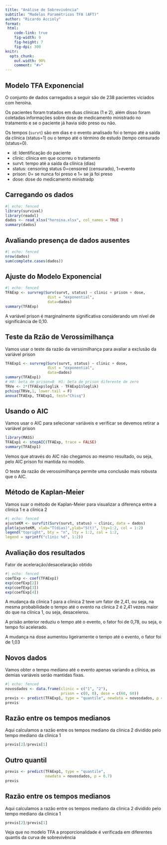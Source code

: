 ```yaml
---
title: "Análise de Sobrevivência"
subtitle: "Modelos Paramétricos TFA (AFT)"
author: "Ricardo Accioly"
format:
 html:
    code-link: true
    fig-width: 9
    fig-height: 7
    fig-dpi: 300
knitr:
  opts_chunk: 
    out.width: 90%
    comment: "#>"
---
```


## Modelo TFA Exponencial

O conjunto de dados carregados a seguir são de 238 pacientes viciados com heroína.

Os pacientes foram tratados em duas clínicas (1 e 2), além disso foram coletadas informações sobre dose de medicamento ministrado no tratamento e se o paciente já havia sido preso ou não.

Os tempos (`survt`) são em dias e o evento analisado foi o tempo até a saída da clínica (status=1) ou o tempo até o término de estudo (tempo censurado (status=0).

-   id: Identificação do paciente
-   clinic: clinica em que ocorreu o tratamento
-   survt: tempo até a saída da clínica (dias)
-   status: censoring status 0=censored (censurado), 1=evento
-   prison: 0= se nunca foi preso e 1= se já foi preso
-   dose: dose do medicamento ministradp

## Carregando os dados

```r
#| echo: fenced
library(survival)
library(readxl)
dados <- read_xlsx("heroina.xlsx", col_names = TRUE )
summary(dados)
```

## Avaliando presença de dados ausentes

```r
#| echo: fenced
nrow(dados)
sum(complete.cases(dados))
```

## Ajuste do Modelo Exponencial

```r
#| echo: fenced
TFAExp <- survreg(Surv(survt, status) ~ clinic + prison + dose,
                   dist = "exponential", 
                   data=dados)
summary(TFAExp)
```

A variável prison é marginalmente significativa considerando um nível de significância de 0,10.

## Teste da Rzão de Verossimilhança

Vamos usar o teste da razão da verssimilhança para avaliar a exclusão da variável prison

```r
TFAExp1 <- survreg(Surv(survt, status) ~ clinic + dose,
                   dist = "exponential", 
                   data=dados)
summary(TFAExp1)
# H0: beta de prison=0  H1: beta de prison diferente de zero
TRVe <- 2*(TFAExp$loglik - TFAExp1$loglik)
pchisq(TRVe,1, lower.tail = F)
anova(TFAExp, TFAExp1, test="Chisq")
```

## Usando o AIC

Vamos usar o AIC para selecionar variáveis e verificar se devemos retirar a variável prison

```r
library(MASS)
TFAExp1 <- stepAIC(TFAExp, trace = FALSE)
summary(TFAExp1)
```

Vemos que através do AIC não chegamos ao mesmo resultado, ou seja, pelo AIC prison foi mantida no modelo.

O teste da razão de verossimilhança permite uma conclusão mais robusta que o AIC.

## Método de Kaplan-Meier

Vamos suar o método de Kaplan-Meier para visualizar a diferença entre a clinica 1 e a clinica 2

```r
#| echo: fenced
ajusteKM <- survfit(Surv(survt, status) ~ clinic, data = dados)
plot(ajusteKM, xlab="T(dias)",ylab="S(t)", lty=1:2, col = 1:2) 
legend("topright", bty = "n", lty = 1:2, col = 1:2,
legend = sprintf("clinic %d", 1:2))
```

## Avaliação dos resultados

Fator de aceleração/desacelaração obtido

```r
#| echo: fenced
coefExp <- coef(TFAExp1)
exp(coefExp[2])
exp(coefExp[3])
exp(coefExp[4])
```

A mudança da clinica 1 para a clinica 2 teve um fator de 2,41, ou seja, na mesma probabilidade o tempo até o evento na clinica 2 é 2,41 vezes maior do que na clínica 1, ou seja, desacelerou.

A prisão anterior reduziu o tempo até o evento, o fator foi de 0,78, ou seja, o tempo foi acelerado.

A mudança na dose aumentou ligeiramente o tempo até o evento, o fator foi de 1,03

## Novos dados

Vamos obter o tempo mediano até o evento apenas variando a clínica, as demias variáveis serão mantidas fixas.

```r
#| echo: fenced
novosdados <- data.frame(clinic = c("1", "2"),
                         prison = c(0, 0), dose = c(60, 60))
previs <- predict(TFAExp1, type = "quantile", newdata = novosdados, p = 0.5)
previs
```

## Razão entre os tempos medianos

Aqui calculamos a razão entre os tempos mediano da clinica 2 dividido pelo tempo mediano da clinica 1

```r
previs[2]/previs[1]
```

## Outro quantil

```r
previs <- predict(TFAExp1, type = "quantile", 
                  newdata = novosdados, p = 0.7)
previs

```

## Razão entre os tempos medianos

Aqui calculamos a razão entre os tempos mediano da clinica 2 dividido pelo tempo mediano da clinica 1

```r
previs[2]/previs[1]
```

Veja que no modelo TFA a proporcionalidade é verificada em diferentes quantis da curva de sobrevivência

